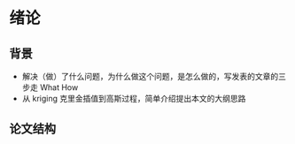 # 绪论

## 背景

- 解决（做）了什么问题，为什么做这个问题，是怎么做的，写发表的文章的三步走
What How
- 从 kriging 克里金插值到高斯过程，简单介绍提出本文的大纲思路

## 论文结构


